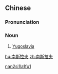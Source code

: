 ==Chinese==
{{zh-forms|type=13}}

===Pronunciation===
{{zh-pron
|m=Nánsīlāfū
|c=naam4 si1 laai1 fu1
|mn=Lâm-su-lá-hu
|cat=n
}}

===Noun===
{{zh-noun}}

# [[Yugoslavia]]

[[Category:zh:Countries|nan2si1la1fu1]]

[[hu:南斯拉夫]]
[[zh:南斯拉夫]]